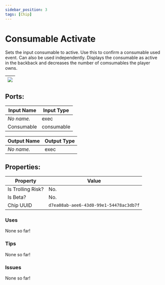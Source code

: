 ```yaml
---
sidebar_position: 3
tags: [Chip]
---
```


# Consumable Activate


Sets the input consumable to active. Use this to confirm a consumable used event. Can also be used independently. Displays the consumable as active in the backback and decreases the number of comsumables the player owns.

| ![](https://images-ext-2.discordapp.net/external/MPmIaQzlEPmgGWlgi-WxBBXt0Bjv_zWPkg1y1f_sy3s/https/www.recroomcircuits.com/image/circuit/absolute-value?width=206&height=108) |
|-----|

## Ports:

| Input Name | Input Type |
|-----------|-----------|
| *No name.* | exec |
| Consumable | consumable |

| Output Name | Output Type |
|-----------|-----------|
| *No name.* | exec |

## Properties:

| Property  | Value |
|-------------------|-----------|
| Is Trolling Risk? | No. |
| Is Beta? | No. |
| Chip UUID | `d7ea08ab-aee6-43d0-99e1-54478ac3db7f` |

### Uses

None so far!

### Tips

None so far!

### Issues

None so far!